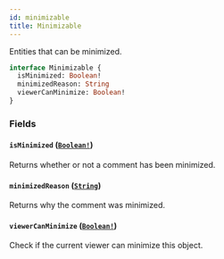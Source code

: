 ```yaml
---
id: minimizable
title: Minimizable
---
```


Entities that can be minimized.

```graphql
interface Minimizable {
  isMinimized: Boolean!
  minimizedReason: String
  viewerCanMinimize: Boolean!
}
```

### Fields

#### `isMinimized` ([`Boolean!`](/docs/api/scalars/boolean))

Returns whether or not a comment has been minimized.

#### `minimizedReason` ([`String`](/docs/api/scalars/string))

Returns why the comment was minimized.

#### `viewerCanMinimize` ([`Boolean!`](/docs/api/scalars/boolean))

Check if the current viewer can minimize this object.
